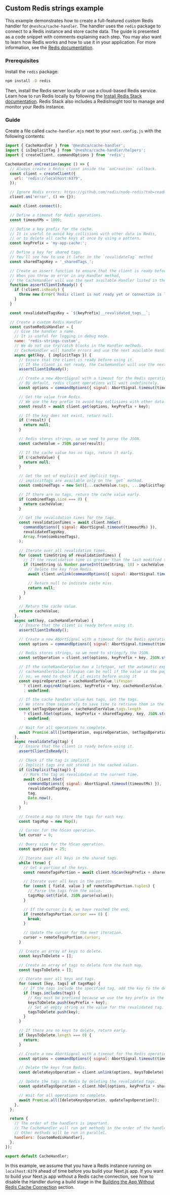 ## Custom Redis strings example

This example demonstrates how to create a full-featured custom Redis handler for `@neshca/cache-handler`. The handler uses the `redis` package to connect to a Redis instance and store cache data. The guide is presented as a code snippet with comments explaining each step. You may also want to learn how Redis works and how to use it in your application. For more information, see the [Redis documentation](https://redis.io/documentation).

### Prerequisites

Install the `redis` package:

```sh npm2yarn copy
npm install -D redis
```

Then, install the Redis server locally or use a cloud-based Redis service. Learn how to run Redis locally by following the [Install Redis Stack documentation](https://redis.io/docs/install/install-stack/docker/). Redis Stack also includes a RedisInsight tool to manage and monitor your Redis instance.

### Guide

Create a file called `cache-handler.mjs` next to your `next.config.js` with the following contents:

```js filename="cache-handler.mjs" copy
import { CacheHandler } from '@neshca/cache-handler';
import { isImplicitTag } from '@neshca/cache-handler/helpers';
import { createClient, commandOptions } from 'redis';

CacheHandler.onCreation(async () => {
  // Always create a Redis client inside the `onCreation` callback.
  const client = createClient({
    url: 'redis://localhost:6379',
  });

  // Ignore Redis errors: https://github.com/redis/node-redis?tab=readme-ov-file#events.
  client.on('error', () => {});

  await client.connect();

  // Define a timeout for Redis operations.
  const timeoutMs = 1000;

  // Define a key prefix for the cache.
  // It is useful to avoid key collisions with other data in Redis,
  // or to delete all cache keys at once by using a pattern.
  const keyPrefix = 'my-app-cache:';

  // Define a key for shared tags.
  // You'll see how to use it later in the `revalidateTag` method
  const sharedTagsKey = '_sharedTags_';

  // Create an assert function to ensure that the client is ready before using it.
  // When you throw an error in any Handler method,
  // the CacheHandler will use the next available Handler listed in the `handlers` array.
  function assertClientIsReady() {
    if (!client.isReady) {
      throw new Error('Redis client is not ready yet or connection is lost.');
    }
  }

  const revalidatedTagsKey = `${keyPrefix}__revalidated_tags__`;

  // Create a custom Redis Handler
  const customRedisHandler = {
    // Give the handler a name.
    // It is useful for logging in debug mode.
    name: 'redis-strings-custom',
    // We do not use try/catch blocks in the Handler methods.
    // CacheHandler will handle errors and use the next available Handler.
    async get(key, { implicitTags }) {
      // Ensure that the client is ready before using it.
      // If the client is not ready, the CacheHandler will use the next available Handler.
      assertClientIsReady();

      // Create a new AbortSignal with a timeout for the Redis operation.
      // By default, redis client operations will wait indefinitely.
      const options = commandOptions({ signal: AbortSignal.timeout(timeoutMs) });

      // Get the value from Redis.
      // We use the key prefix to avoid key collisions with other data in Redis.
      const result = await client.get(options, keyPrefix + key);

      // If the key does not exist, return null.
      if (!result) {
        return null;
      }

      // Redis stores strings, so we need to parse the JSON.
      const cacheValue = JSON.parse(result);

      // If the cache value has no tags, return it early.
      if (!cacheValue) {
        return null;
      }

      // Get the set of explicit and implicit tags.
      // implicitTags are available only on the `get` method.
      const combinedTags = new Set([...cacheValue.tags, ...implicitTags]);

      // If there are no tags, return the cache value early.
      if (combinedTags.size === 0) {
        return cacheValue;
      }

      // Get the revalidation times for the tags.
      const revalidationTimes = await client.hmGet(
        commandOptions({ signal: AbortSignal.timeout(timeoutMs) }),
        revalidatedTagsKey,
        Array.from(combinedTags),
      );

      // Iterate over all revalidation times.
      for (const timeString of revalidationTimes) {
        // If the revalidation time is greater than the last modified time of the cache value,
        if (timeString && Number.parseInt(timeString, 10) > cacheValue.lastModified) {
          // Delete the key from Redis.
          await client.unlink(commandOptions({ signal: AbortSignal.timeout(timeoutMs) }), keyPrefix + key);

          // Return null to indicate cache miss.
          return null;
        }
      }

      // Return the cache value.
      return cacheValue;
    },
    async set(key, cacheHandlerValue) {
      // Ensure that the client is ready before using it.
      assertClientIsReady();

      // Create a new AbortSignal with a timeout for the Redis operation.
      const options = commandOptions({ signal: AbortSignal.timeout(timeoutMs) });

      // Redis stores strings, so we need to stringify the JSON.
      const setOperation = client.set(options, keyPrefix + key, JSON.stringify(cacheHandlerValue));

      // If the cacheHandlerValue has a lifespan, set the automatic expiration.
      // cacheHandlerValue.lifespan can be null if the value is the page from the Pages Router without getStaticPaths or with `fallback: false`
      // so, we need to check if it exists before using it
      const expireOperation = cacheHandlerValue.lifespan
        ? client.expireAt(options, keyPrefix + key, cacheHandlerValue.lifespan.expireAt)
        : undefined;

      // If the cache handler value has tags, set the tags.
      // We store them separately to save time to retrieve them in the `revalidateTag` method.
      const setTagsOperation = cacheHandlerValue.tags.length
        ? client.hSet(options, keyPrefix + sharedTagsKey, key, JSON.stringify(cacheHandlerValue.tags))
        : undefined;

      // Wait for all operations to complete.
      await Promise.all([setOperation, expireOperation, setTagsOperation]);
    },
    async revalidateTag(tag) {
      // Ensure that the client is ready before using it.
      assertClientIsReady();

      // Check if the tag is implicit.
      // Implicit tags are not stored in the cached values.
      if (isImplicitTag(tag)) {
        // Mark the tag as revalidated at the current time.
        await client.hSet(
          commandOptions({ signal: AbortSignal.timeout(timeoutMs) }),
          revalidatedTagsKey,
          tag,
          Date.now(),
        );
      }

      // Create a map to store the tags for each key.
      const tagsMap = new Map();

      // Cursor for the hScan operation.
      let cursor = 0;

      // Query size for the hScan operation.
      const querySize = 25;

      // Iterate over all keys in the shared tags.
      while (true) {
        // Get a portion of the keys.
        const remoteTagsPortion = await client.hScan(keyPrefix + sharedTagsKey, cursor, { COUNT: querySize });

        // Iterate over all keys in the portion.
        for (const { field, value } of remoteTagsPortion.tuples) {
          // Parse the tags from the value.
          tagsMap.set(field, JSON.parse(value));
        }

        // If the cursor is 0, we have reached the end.
        if (remoteTagsPortion.cursor === 0) {
          break;
        }

        // Update the cursor for the next iteration.
        cursor = remoteTagsPortion.cursor;
      }

      // Create an array of keys to delete.
      const keysToDelete = [];

      // Create an array of tags to delete form the hash map.
      const tagsToDelete = [];

      // Iterate over all keys and tags.
      for (const [key, tags] of tagsMap) {
        // If the tags include the specified tag, add the key to the delete list.
        if (tags.includes(tag)) {
          // Key must be prefixed because we use the key prefix in the set method.
          keysToDelete.push(keyPrefix + key);
          // Set an empty string as the value for the revalidated tag.
          tagsToDelete.push(key);
        }
      }

      // If there are no keys to delete, return early.
      if (keysToDelete.length === 0) {
        return;
      }

      // Create a new AbortSignal with a timeout for the Redis operation.
      const options = commandOptions({ signal: AbortSignal.timeout(timeoutMs) });

      // Delete the keys from Redis.
      const deleteKeysOperation = client.unlink(options, keysToDelete);

      // Update the tags in Redis by deleting the revalidated tags.
      const updateTagsOperation = client.hDel(options, keyPrefix + sharedTagsKey, tagsToDelete);

      // Wait for all operations to complete.
      await Promise.all([deleteKeysOperation, updateTagsOperation]);
    },
  };

  return {
    // The order of the handlers is important.
    // The CacheHandler will run get methods in the order of the handlers array.
    // Other methods will be run in parallel.
    handlers: [customRedisHandler],
  };
});

export default CacheHandler;
```

In this example, we assume that you have a Redis instance running on `localhost:6379` ahead of time before you build your Next.js app. If you want to build your Next.js app without a Redis cache connection, see how to disable the Handler during a build stage in the [Building the App Without Redis Cache Connection](/configuration/opt-out-cache-on-build) section.
